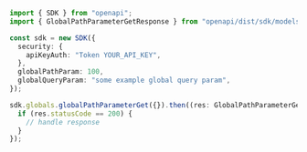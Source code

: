 ```typescript showLineNumbers copy filename="Global Path Parameter Get usage example"
import { SDK } from "openapi";
import { GlobalPathParameterGetResponse } from "openapi/dist/sdk/models/operations";

const sdk = new SDK({
  security: {
    apiKeyAuth: "Token YOUR_API_KEY",
  },
  globalPathParam: 100,
  globalQueryParam: "some example global query param",
});

sdk.globals.globalPathParameterGet({}).then((res: GlobalPathParameterGetResponse) => {
  if (res.statusCode == 200) {
    // handle response
  }
});
```
